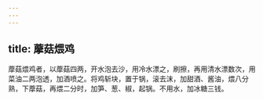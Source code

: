 ```yaml
---
---
---
```

title: 藦菇煨鸡
---



藦菇煨鸡者，以藦菇四两，开水泡去沙，用冷水漂之，刷擦，再用清水漂数次，用菜油二两泡透，加酒喷之。将鸡斩块，置于锅，滚去沫，加甜酒、酱油，煨八分熟，下藦菇，再煨二分时，加笋、葱、椒，起锅。不用水，加冰糖三钱。